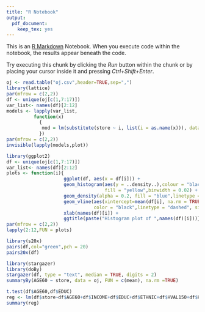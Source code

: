 ```yaml
---
title: "R Notebook"
output: 
  pdf_document: 
    keep_tex: yes
---
```


This is an [R Markdown](http://rmarkdown.rstudio.com) Notebook. When you execute code within the notebook, the results appear beneath the code. 

Try executing this chunk by clicking the *Run* button within the chunk or by placing your cursor inside it and pressing *Ctrl+Shift+Enter*. 
```r
oj <- read.table("oj.csv",header=TRUE,sep=",")
library(lattice)
par(mfrow = c(2,2))
df <- unique(oj[c(1,7:17)]) 
var_list<- names(df)[2:12]
models <- lapply(var_list, 
          function(x) 
            {
             mod = lm(substitute(store ~ i, list(i = as.name(x))), data = df)
            })
par(mfrow = c(2,2))
invisible(lapply(models,plot))
```

```r
library(ggplot2)
df <- unique(oj[c(1,7:17)]) 
var_list<- names(df)[2:12]
plots <- function(i){
                     ggplot(df, aes(x = df[i])) + 
                     geom_histogram(aes(y = ..density..),colour = "black", 
                                    fill = "yellow",binwidth = 0.02) +
                     geom_density(alpha = 0.2, fill = "blue",linetype = "dashed") + 
                     geom_vline(aes(xintercept=mean(df[i], na.rm = TRUE)),
                                color = "black",linetype = "dashed", size = 1) +
                     xlab(names(df)[i]) +
                     ggtitle(paste("Histogram plot of ",names(df)[i]))}
par(mfrow = c(2,2))
lapply(2:12,FUN = plots)


```

```r
library(s20x)
pairs(df,col="green",pch = 20)
pairs20x(df)
```
```r
library(stargazer)
library(doBy)
stargazer(df, type = "text", median = TRUE, digits = 2)
summaryBy(AGE60 ~ store, data = oj, FUN = c(mean), na.rm =TRUE)
```

```r
t.test(df$AGE60,df$EDUC)
reg <- lm(df$store~df$AGE60+df$INCOME+df$EDUC+df$ETHNIC+df$HVAL150+df$HHLARGE+df$WORKWOM+df$SSTRDIST+df$SSTRVOL+df$CPDIST5+df$CPWVOL5)
summary(reg)
```


